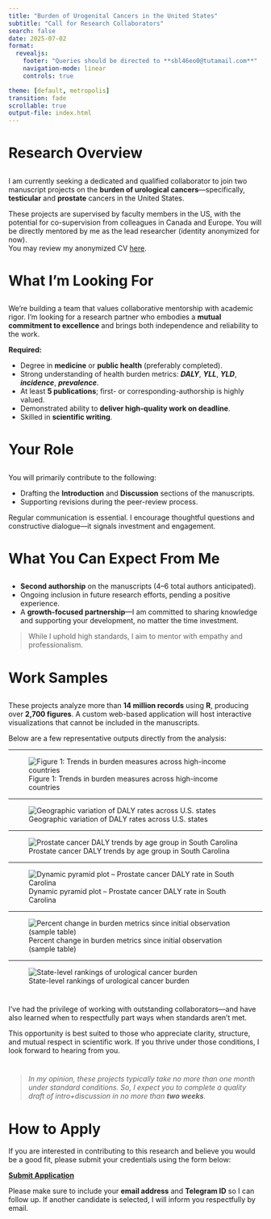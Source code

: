 ---
title: "Burden of Urogenital Cancers in the United States"
subtitle: "Call for Research Collaborators"
search: false
date: 2025-07-02
format: 
  revealjs:
    footer: "Queries should be directed to **sbl46eo0@tutamail.com**"
    navigation-mode: linear
    controls: true

theme: [default, metropolis]
transition: fade
scrollable: true
output-file: index.html
---

# Research Overview

## 

I am currently seeking a dedicated and qualified collaborator to join two manuscript projects on the **burden of urological cancers**—specifically, **testicular** and **prostate** cancers in the United States.

These projects are supervised by faculty members in the US, with the potential for co-supervision from colleagues in Canada and Europe. You will be directly mentored by me as the lead researcher (identity anonymized for now).  
You may review my anonymized CV [here](anonymized%20resume.html){target="_blank"}.


# What I’m Looking For

## 

We’re building a team that values collaborative mentorship with academic rigor. I’m looking for a research partner who embodies a **mutual commitment to excellence** and brings both independence and reliability to the work.


**Required:**

- Degree in **medicine** or **public health** (preferably completed).
- Strong understanding of health burden metrics: ***DALY***, ***YLL***, ***YLD***, ***incidence***, ***prevalence***.
- At least **5 publications**; first- or corresponding-authorship is highly valued.
- Demonstrated ability to **deliver high-quality work on deadline**.
- Skilled in **scientific writing**.



# Your Role

## 

You will primarily contribute to the following:

- Drafting the **Introduction** and **Discussion** sections of the manuscripts.
- Supporting revisions during the peer-review process.

Regular communication is essential. I encourage thoughtful questions and constructive dialogue—it signals investment and engagement.


# What You Can Expect From Me

## 

- **Second authorship** on the manuscripts (4–6 total authors anticipated).
- Ongoing inclusion in future research efforts, pending a positive experience.
- A **growth-focused partnership**—I am committed to sharing knowledge and supporting your development, no matter the time investment.

> While I uphold high standards, I aim to mentor with empathy and professionalism.


# Work Samples

## 

These projects analyze more than **14 million records** using **R**, producing over **2,700 figures**. A custom web-based application will host interactive visualizations that cannot be included in the manuscripts.

Below are a few representative outputs directly from the analysis:

---

![Figure 1: Trends in burden measures across high-income countries](images/clipboard-1754275863.png)

---

![Geographic variation of DALY rates across U.S. states](images/clipboard-4071775564.png)

---

![Prostate cancer DALY trends by age group in South Carolina](images/clipboard-612503697.png)

---

![Dynamic pyramid plot – Prostate cancer DALY rate in South Carolina](images/clipboard-5458584578.gif)

---

![Percent change in burden metrics since initial observation (sample table)](images/clipboard-793566459.png)

---

![State-level rankings of urological cancer burden](images/clipboard-3713188002.jpg)




#

I’ve had the privilege of working with outstanding collaborators—and have also learned when to respectfully part ways when standards aren’t met.

This opportunity is best suited to those who appreciate clarity, structure, and mutual respect in scientific work. If you thrive under those conditions, I look forward to hearing from you.

# 

> *In my opinion, these projects typically take no more than one month under standard conditions. So, I expect you to complete a quality draft of intro+discussion in no more than **two weeks**.*

# How to Apply

If you are interested in contributing to this research and believe you would be a good fit, please submit your credentials using the form below:

[**Submit Application**](https://forms.gle/7WbL87Z9VdtVi8H48){target="_blank"}

Please make sure to include your **email address** and **Telegram ID** so I can follow up. If another candidate is selected, I will inform you respectfully by email.